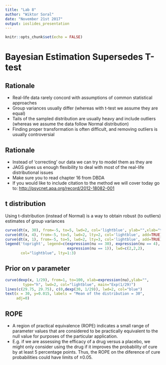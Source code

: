 ```yaml
---
title: "Lab 8"
author: "Wiktor Soral"
date: "November 21st 2017"
output: ioslides_presentation
---
```


```r
knitr::opts_chunk$set(echo = FALSE)
```

# Bayesian Estimation Supersedes T-test

## Rationale

- Real-life data rarely concord with assumptions of common statistical approaches
- Group variances usually differ (whereas with t-test we assume they are equal)
- Tails of the sampled distribution are usually heavy and include outliers (whereas we assume the data follow Normal distribution)
- Finding proper transformation is often difficult, and removing outliers is usually controversial

## Rationale

- Instead of 'correcting' our data we can try to model them as they are
- JAGS gives us enough flexibility to deal with most of the real-life distributional issues
- Make sure you to read chapter 16 from DBDA
- If you would like to include citation to the method we will cover today go to: <a href="http://psycnet.apa.org/record/2012-18082-001">http://psycnet.apa.org/record/2012-18082-001</a>

## t distribution

Using t-distribution (instead of Normal) is a way to obtain robust (to outliers) estimates of group variances

```r
curve(dt(x, 30), from=-5, to=5, lwd=2, col='lightblue', ylab="",xlab="t distribution")
curve(dt(x, 4), from=-5, to=5, lwd=2, lty=2, col='lightblue', add=TRUE)
curve(dt(x, 1), from=-5, to=5, lwd=2, lty=3, col='lightblue', add=TRUE)
legend('topright', legend=c(expression(nu == 30), expression(nu == 4),
                            expression(nu == 1)), lwd=c(2,2,2),
       col="lightblue", lty=1:3)
```

## Prior on $\nu$ parameter

```r
curve(dexp(x, 1/29), from=1, to=100, xlab=expression(nu),ylab="",
        type="h", lwd=2, col="lightblue", main="Exp(1/29)")
lines(c(29.75, 29.75), c(0,dexp(30, 1/29)), lwd=2, col="blue")
text(x = 30, y=0.015, labels = "Mean of the distribution = 30",
     adj=0)
```

## ROPE

- A region of practical equivalence (ROPE) indicates a small range of parameter values that are considered to be practically equivalent to the null value for purposes of the particular application.
- E.g. if we are assessing the efficacy of a drug versus a placebo, we might only consider using the drug if it improves the probability of cure by at least 5 percentage points. Thus, the ROPE on the diference of cure probabilities could have limits of ±0.05.
